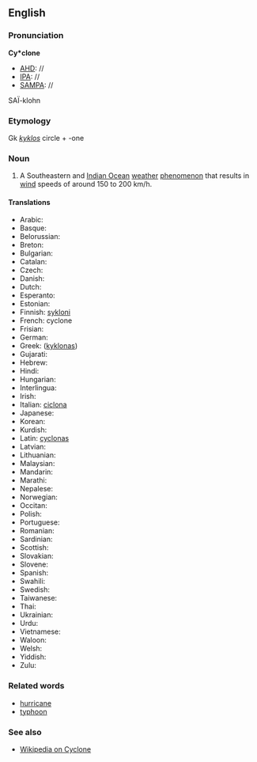 ==English==

===Pronunciation===
'''Cy*clone'''
*[[AHD]]: //
*[[IPA]]: //
*[[SAMPA]]: //
SA&Iuml;-klohn

===Etymology===
Gk ''[[kyklos]]'' circle + -one

===Noun===
#A Southeastern and [[Indian Ocean]] [[weather]] [[phenomenon]] that results in [[wind]] speeds of around 150 to 200 km/h.

====Translations====
*Arabic:
*Basque:
*Belorussian:
*Breton:
*Bulgarian:
*Catalan:
*Czech:
*Danish:
*Dutch:
*Esperanto:
*Estonian:
*Finnish: [[sykloni]]
*French: cyclone
*Frisian:
*German:
*Greek: ([[kyklonas]])
*Gujarati:
*Hebrew:
*Hindi:
*Hungarian:
*Interlingua:
*Irish:
*Italian: [[ciclona]]
*Japanese:
*Korean:
*Kurdish:
*Latin: [[cyclonas]]
*Latvian:
*Lithuanian:
*Malaysian:
*Mandarin:
*Marathi:
*Nepalese:
*Norwegian:
*Occitan:
*Polish:
*Portuguese:
*Romanian:
*Sardinian:
*Scottish:
*Slovakian:
*Slovene:
*Spanish:
*Swahili:
*Swedish:
*Taiwanese:
*Thai:
*Ukrainian:
*Urdu:
*Vietnamese:
*Waloon:
*Welsh:
*Yiddish:
*Zulu:

===Related words===
*[[hurricane]]
*[[typhoon]]

===See also===
*[[wikipedia:en:Cyclone|Wikipedia on Cyclone]]